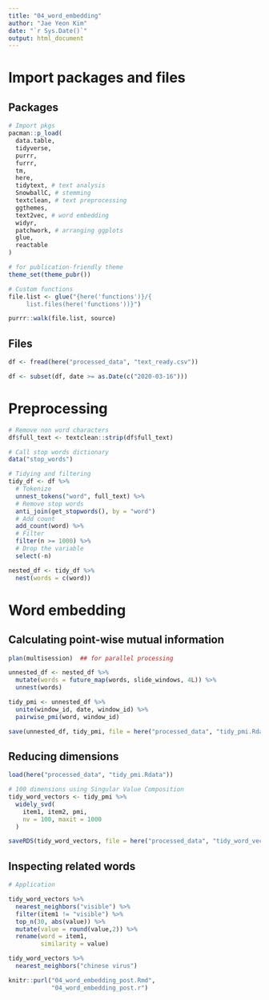 ```yaml
---
title: "04_word_embedding"
author: "Jae Yeon Kim"
date: "`r Sys.Date()`"
output: html_document
---
```


# Import packages and files 

## Packages

```r
# Import pkgs
pacman::p_load(
  data.table,
  tidyverse,
  purrr,
  furrr,
  tm,
  here,
  tidytext, # text analysis 
  SnowballC, # stemming 
  textclean, # text preprocessing 
  ggthemes,
  text2vec, # word embedding 
  widyr,
  patchwork, # arranging ggplots
  glue,
  reactable
)

# for publication-friendly theme 
theme_set(theme_pubr())

# Custom functions
file.list <- glue("{here('functions')}/{ 
     list.files(here('functions'))}")

purrr::walk(file.list, source)
```

## Files 

```r
df <- fread(here("processed_data", "text_ready.csv"))

df <- subset(df, date >= as.Date(c("2020-03-16")))
```

# Preprocessing 

```r
# Remove non word characters 
df$full_text <- textclean::strip(df$full_text)

# Call stop words dictionary 
data("stop_words")

# Tidying and filtering 
tidy_df <- df %>%
  # Tokenize
  unnest_tokens("word", full_text) %>%
  # Remove stop words 
  anti_join(get_stopwords(), by = "word") 
  # Add count 
  add_count(word) %>%
  # Filter
  filter(n >= 1000) %>%
  # Drop the variable 
  select(-n)

nested_df <- tidy_df %>%
  nest(words = c(word))
```

# Word embedding 

## Calculating point-wise mutual information

```r
plan(multisession)  ## for parallel processing

unnested_df <- nested_df %>%
  mutate(words = future_map(words, slide_windows, 4L)) %>%
  unnest(words) 

tidy_pmi <- unnested_df %>%
  unite(window_id, date, window_id) %>%
  pairwise_pmi(word, window_id)

save(unnested_df, tidy_pmi, file = here("processed_data", "tidy_pmi.Rdata"))
```

## Reducing dimensions 

```r
load(here("processed_data", "tidy_pmi.Rdata"))
```

```r
# 100 dimensions using Singular Value Composition
tidy_word_vectors <- tidy_pmi %>%
  widely_svd(
    item1, item2, pmi,
    nv = 100, maxit = 1000
  )

saveRDS(tidy_word_vectors, file = here("processed_data", "tidy_word_vectors_post.Rdata"))
```

## Inspecting related words

```r
# Application 

tidy_word_vectors %>%
  nearest_neighbors("visible") %>%
  filter(item1 != "visible") %>%
  top_n(30, abs(value)) %>%
  mutate(value = round(value,2)) %>%
  rename(word = item1,
         similarity = value) 

tidy_word_vectors %>%
  nearest_neighbors("chinese virus")
```

```r
knitr::purl("04_word_embedding_post.Rmd",
            "04_word_embedding_post.r")
```